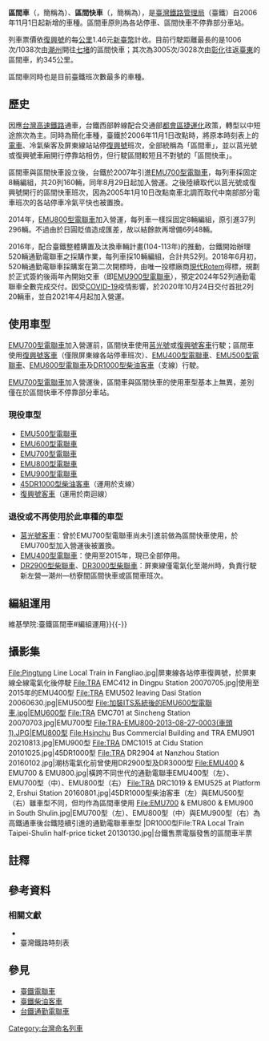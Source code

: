 {{unreferenced|time=2019-06-15T19:19:41+00:00}}
{{noteTA|G1=Transport|G2=Railway}}
{{Infobox rail service
| name         = 區間車 Local Train<br>區間快車 Local Express Train
| name_bgcolor = #0008BD
| logo         = 
| logo_width   = 
| image        = TRA EMU900.jpg
| image_width  =
| caption      =[[台鐵EMU900型電聯車|台鐵EMU900型電聯車]]行經下南港溪橋 
| 别称         = 
| type         = [[區域鐵路|通勤列車]]
| locale       = {{ROC-TW}}
| predecessor  = 
| first        = {{Start date|2006|11|01}}
| last         = 
| railways administration = [[臺灣鐵路管理局|臺灣鐵路管理局]]
| trainclass   = 復興／區間
| line_used    = [[西部幹線|西部幹線]]、[[東部幹線|東部幹線]]、[[南迴線|南迴線]]<br>[[平溪線|平溪線]]、[[深澳線|深澳線]]、[[內灣線|內灣線]]、[[集集線|集集線]]<br>[[沙崙線|沙崙線]]、[[六家線|六家線]]
| stops        = 臺灣鐵路沿線各站
| stock        = [[台鐵EMU500型電聯車|台鐵EMU500型電聯車]]<br>[[台鐵EMU600型電聯車|台鐵EMU600型電聯車]]<br>[[台鐵EMU700型電聯車|台鐵EMU700型電聯車]]<br>[[台鐵EMU800型電聯車|台鐵EMU800型電聯車]]<br>[[台鐵EMU900型電聯車|台鐵EMU900型電聯車]]<br>[[DR1000|台鐵DRC1000型柴油客車]]（僅限平溪線、深澳線、內灣線、集集線）<br>[[復興號列車|復興號列車]]（僅限南迴線） 
| distance     = 
| gauge        = 1,067毫米（[[軌距|窄軌]]）
| speed        = 
| map          = 
| map_state    = 
}}
'''區間車'''（{{Lang-en|Local Train}}，簡稱為{{Lang|en|Local}}）、'''區間快車'''（{{Lang-en|Local Express Train}}，簡稱為{{Lang|en|Local Exp.}}），是[[臺灣鐵路管理局|臺灣鐵路管理局]]（臺鐵）自2006年11月1日起新增的車種。區間車原則為各站停車、區間快車不停靠部分車站。

列車票價依[[復興號列車|復興號]]的每[[公里|公里]]1.46元[[新臺幣|新臺幣]]計收。目前行駛距離最長的是1006次/1038次由[[潮州車站（台灣）|潮州]]開往[[七堵車站|七堵]]的區間快車；其次為3005次/3028次由[[彰化車站|彰化]]往返[[臺東車站|臺東]]的區間車，約345公里。

區間車同時也是目前臺鐵班次數最多的車種。

==歷史==
因應[[台灣高速鐵路|台灣高速鐵路]]通車，台鐵西部幹線配合交通部[[臺鐵捷運化|都會區捷運化]]政策，轉型以中短途旅次為主。同時為簡化車種，臺鐵於2006年11月1日改點時，將原本時刻表上的[[台鐵通勤電聯車|電車]]、冷氣柴客及屏東線站站停[[復興號列車|復興號]]班次，全部統稱為「區間車」，並以莒光號或復興號車廂開行停靠站相仿，但行駛區間較短且不對號的「區間快車」。

區間車與區間快車設立後，台鐵於2007年引進[[台鐵EMU700型電聯車|EMU700型電聯車]]，每列車採固定8輛編組，共20列160輛，同年8月29日起加入營運。之後陸續取代以莒光號或復興號開行的區間快車班次，因為2005年1月10日改點南車北調而取代中南部部分電車班次的各站停車冷氣平快也被置換。

2014年，[[台鐵EMU800型電聯車|EMU800型電聯車]]加入營運，每列車一樣採固定8輛編組，原引進37列296輛。不過由於日圓貶值造成匯差，故以結餘款再增備6列48輛。

2016年，配合臺鐵整體購置及汰換車輛計畫(104-113年)的推動，台鐵開始辦理520輛通勤電聯車之採購作業，每列車採10輛編組，合計共52列。2018年6月初，520輛通勤電聯車採購案在第二次開標時，由唯一投標廠商[[現代Rotem|現代Rotem]]得標，規劃於正式簽約後兩年內開始交車（即[[台鐵EMU900型電聯車|EMU900型電聯車]]），預定2024年52列通勤電聯車全數完成交付。因受[[COVID-19|COVID-19]]疫情影響，於2020年10月24日交付首批2列20輛車，並自2021年4月起加入營運。

==使用車型==

[[EMU700型電聯車|EMU700型電聯車]]加入營運前，區間快車使用[[莒光號|莒光號]]或[[復興號列車|復興號客車]]行駛；區間車使用[[復興號列車|復興號客車]]（僅限屏東線各站停車班次）、[[EMU400型電聯車|EMU400型電聯車]]、[[EMU500型電聯車|EMU500型電聯車]]、[[EMU600型電聯車|EMU600型電聯車]]及[[台鐵DR1000型柴油客車|DR1000型柴油客車]]（支線）行駛。

[[EMU700型電聯車|EMU700型電聯車]]加入營運後，區間車與區間快車的使用車型基本上無異，差別僅在於區間快車不停靠部分車站。

===現役車型===
*[[台鐵EMU500型電聯車|EMU500型電聯車]]
*[[台鐵EMU600型電聯車|EMU600型電聯車]]
*[[台鐵EMU700型電聯車|EMU700型電聯車]]
*[[台鐵EMU800型電聯車|EMU800型電聯車]]
*[[台鐵EMU900型電聯車|EMU900型電聯車]]
*[[台鐵DR1000型柴油客車|45DR1000型柴油客車]]（運用於支線）
*[[復興號列車|復興號客車]]（運用於南迴線）

===退役或不再使用於此車種的車型===
*[[莒光號列車|莒光號客車]]：曾於EMU700型電聯車尚未引進前做為區間快車使用，於EMU700型加入營運後被置換。
*[[台鐵EMU400型電聯車|EMU400型電聯車]]：使用至2015年，現已全部停用。
*[[台鐵DR2900型柴聯車|DR2900型柴聯車]]、[[台鐵DR3000型柴聯車|DR3000型柴聯車]]：屏東線僅電氣化至潮州時，負責行駛新左營—潮州—枋寮間區間快車或區間車班次。

==編組運用==
{{wikiversity|臺鐵區間車}}
{{main|v:臺鐵區間車#編組運用{{!}}維基學院:臺鐵區間車#編組運用}}{{-}}

==攝影集==
<gallery>
File:Pingtung Line Local Train in Fangliao.jpg|屏東線各站停車復興號，於屏東線全線電氣化後停駛
File:TRA EMC412 in Dingpu Station 20070705.jpg|使用至2015年的EMU400型
File:TRA EMU502 leaving Dasi Station 20060630.jpg|EMU500型
File:加裝ITS系統後的EMU600型電聯車.jpg|EMU600型
File:TRA EMC701 at Sincheng Station 20070703.jpg|EMU700型
File:TRA-EMU800-2013-08-27-0003(車頭1).JPG|EMU800型
File:Hsinchu Bus Commercial Building and TRA EMU901 20210813.jpg|EMU900型
File:TRA DMC1015 at Cidu Station 20101025.jpg|45DR1000型
File:TRA DR2904 at Nanzhou Station 20160102.jpg|潮枋電氣化前曾使用DR2900型及DR3000型
File:EMU400 & EMU700 & EMU800.jpg|橫跨不同世代的通勤電聯車EMU400型（左）、EMU700型（中）、EMU800型（右）
File:TRA DRC1019 & EMU525 at Platform 2, Ershui Station 20160801.jpg|45DR1000型柴油客車（左）與EMU500型（右）雖車型不同，但均作為區間車使用
File:EMU700 & EMU800 & EMU900 in South Shulin.jpg|EMU700型（左）、EMU800型（中）與EMU900型（右）為高鐵通車後台鐵陸續引進的通勤電聯車車型
|DR1000型File:TRA Local Train Taipei-Shulin half-price ticket 20130130.jpg|台鐵售票電腦發售的區間車半票
</gallery>

==註釋==
{{NoteFoot}}

==參考資料==
{{reflist|2}}

===相關文獻===
* {{cite book |author=蘇昭旭 |title=臺灣鐵路火車百科 |ISBN=9789865903404 }}
* 臺灣鐵路時刻表

==參見==
* [[臺鐵電聯車|臺鐵電聯車]]
* [[臺鐵柴油客車|臺鐵柴油客車]]
* [[台鐵通勤電聯車|台鐵通勤電聯車]]

{{台鐵車輛}}
{{DISPLAYTITLE:臺鐵區間車、區間快車}}

[[Category:台灣命名列車|Category:台灣命名列車]]